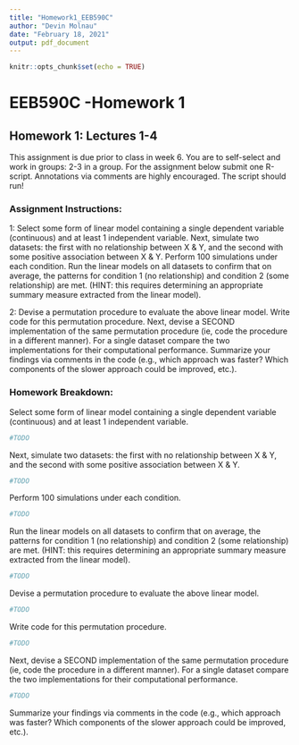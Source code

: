 ```yaml
---
title: "Homework1_EEB590C"
author: "Devin Molnau"
date: "February 18, 2021"
output: pdf_document
---
```


```r
knitr::opts_chunk$set(echo = TRUE)
```

# EEB590C -Homework 1
## Homework 1: Lectures 1-4
This assignment is due prior to class in week 6. You are to self-select and work in groups: 2-3 in a group. For the assignment below submit one R-script. Annotations via comments are highly encouraged. The script should run!

### Assignment Instructions:

1: Select some form of linear model containing a single dependent variable (continuous) and at least 1 independent variable. Next, simulate two datasets: the first with no relationship between X & Y, and the second with some positive association between X & Y. Perform 100 simulations under each condition. Run the linear models on all datasets to confirm that on average, the patterns for condition 1 (no relationship) and condition 2 (some relationship) are met. (HINT: this requires determining an appropriate summary measure extracted from the linear model).

2: Devise a permutation procedure to evaluate the above linear model. Write code for this permutation procedure. Next, devise a SECOND implementation of the same permutation procedure (ie, code the procedure in a different manner). For a single dataset compare the two implementations for their computational performance. Summarize your findings via comments in the code (e.g., which approach was faster? Which components of the slower approach could be improved, etc.).

### Homework Breakdown:

Select some form of linear model containing a single dependent variable (continuous) and at least 1 independent variable. 


```r
#TODO
```


Next, simulate two datasets: the first with no relationship between X & Y, and the second with some positive association between X & Y.
```r
#TODO

```

Perform 100 simulations under each condition.
```r
#TODO
```

Run the linear models on all datasets to confirm that on average, the patterns for condition 1 (no relationship) and condition 2 (some relationship) are met. (HINT: this requires determining an appropriate summary measure extracted from the linear model).
```r
#TODO

```

 Devise a permutation procedure to evaluate the above linear model.
```r
#TODO
```
 Write code for this permutation procedure.
```r
#TODO

```
 Next, devise a SECOND implementation of the same permutation procedure (ie, code the procedure in a different manner). For a single dataset compare the two implementations for their computational performance.
```r
#TODO
```
 
Summarize your findings via comments in the code (e.g., which approach was faster? Which components of the slower approach could be improved, etc.).